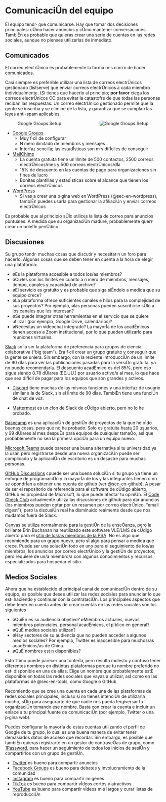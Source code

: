 # ComunicaciÛn del equipo {#sec-sp-communication}

El equipo tendr· que comunicarse. Hay que tomar dos decisiones principales: cÛmo hacer anuncios y cÛmo mantener conversaciones. TambiÈn es probable que quieras crear una serie de cuentas en las redes sociales, aunque no pienses utilizarlas de inmediato.

## Comunicados

El correo electrÛnico es probablemente la forma m·s com˙n de hacer comunicados.

Casi siempre es preferible utilizar una lista de correos electrÛnicos gestionado (listserve) que enviar correos electrÛnicos a cada miembro individualmente. (Si tienes que hacerlo al principio; **por favor** ciega los correos electrÛnicos CC para evitar la catastofre de que todas las personas reciban las respuestas. Un correo electrÛnico gestionado permite que la gente se inscriba y se elimine de la lista, y garantiza que se cumplan las leyes anti-spam aplicables.

![Google Groups Setup](images/google-groups-setup.png){fig-alt="La configuraciÛn de los grupos de Google muestra las opciones de quiÈn puede unirse al grupo: SÛlo personas invitadas, Cualquiera puede preguntar, Cualquiera puede unirse" style="float:right; max-width: 50%; margin-left: 1em;"}

* [Google Groups](https://groups.google.com)
  - Muy f·cil de configurar 
  - N˙mero ilimitado de miembros y mensajes
  - Interfaz sencilla; las estadÌsticas son m·s difÌciles de conseguir
* [MailChimp](https://mailchimp.com/en-gb/pricing/marketing/)
  - La cuenta gratuita tiene un lÌmite de 500 contactos, 2500 correos electrÛnicos/mes y 500 correos electrÛnicos/dÌa
  - 15% de descuento en las cuentas de pago para organizaciones sin fines de lucro
  - Bonitas plantillas y estadÌsticas sobre el alcance que tienen los correos electrÛnicos
* [WordPress](https://www.wpbeginner.com/beginners-guide/how-to-build-an-email-list-in-wordpress-email-marketing-101/)
  - Si vas a crear una p·gina web en WordPress (@sec-en-wordpress), tambiÈn puedes usarla para gestionar la afiliaciÛn y enviar correos electrÛnicos

Es probable que al principio sÛlo utilices la lista de correo para anuncios puntuales. A medida que su organizaciÛn madure, probablemente querr· crear un boletÌn periÛdico. 


## Discusiones

Su grupo tendr· muchas cosas que discutir y necesitar·n un foro para hacerlo. Algunas cosas que se deben tener en cuenta a la hora de elegir una plataforma:

* øEs la plataforma accesible a todos los/as miembros?
* øCu·les son los lÌmites en cuanto a n˙mero de miembros, mensajes, tiempo, canales y capacidad de archivo?
* øEl servicio es gratuito y es probable que siga siÈndolo a medida que su equipo crece?
* øLa plataforma ofrece suficientes canales e hilos para la complejidad de sus proyectos? Por ejemplo, ølas personas pueden suscribirse sÛlo a los canales que les interesan?
* øSe puede integrar otras herramientas en el servicio que se quiere utilizar (por ejemplo, Google Drive, calendarios)?
* øNecesitas un videochat integrado? La mayorÌa de los acadÈmicos tienen acceso a Zoom institucional, por lo que pueden utilizarlo para reuniones virtuales.

[Slack](https://slack.com) solÌa ser la plataforma de preferencia para grupos de ciencia colaborativa ("big team"). Era f·cil crear un grupo gratuito y conseguir que la gente se uniera. Sin embargo, con la reciente introducciÛn de un lÌmite de 90 dÌas para ver las publicaciones pasadas para la versiÛn gratuita, ya no puedo recomendarla. El descuento acadÈmico es del 85%, pero eso sigue siendo 0.78 dÛlares (EE.UU.) por usuario activo/a al mes, lo que hace que sea difÌcil de pagar para los equipos que son grandes y activos.

* [Discord](https://discord.com/) tiene muchas de las mismas funciones y una interfaz de usuario similar a la de Slack, sin el lÌmite de 90 dÌas. TambiÈn tiene una funciÛn de chat de voz.

* [Mattermost](https://mattermost.com/) es un clon de Slack de cÛdigo abierto, pero no lo he probado.

[Basecamp](https://basecamp.com/) es una aplicaciÛn de gestiÛn de proyectos de la que he oÌdo buenas cosas, pero que no he probado. Solo es gratuita hasta 20 usuarios, y 99 dÛlares al mes despuÈs para equipos de cualquier tamaÒo, asÌ que probablemente no sea la primera opciÛn para un equipo nuevo.

[Microsoft Teams](https://www.microsoft.com/en-us/microsoft-teams/free) puede parecer una buena alternativa si tu universidad ya la usar, pero registrarse desde una nueva organizaciÛn puede ser complicado y la aplicaciÛn de escritorio es un desastre para muchas personas.

[GitHub Discussions](https://docs.github.com/en/discussions/quickstart) cpuede ser una buena soluciÛn si tu grupo ya tiene un enfoque de programaciÛn y la mayorÌa de los y las integrantes tienen o no se opondrÌan a obtener una cuenta de github (ver @sec-en-github). A pesar de ser el repositorio de referencia para el software de cÛdigo abierto, GitHub es propiedad de Microsoft, lo que puede afectar tu opiniÛn. El [Code Check Club](https://github.com/orgs/code-check-club/discussions) actualmente utiliza las discusiones de github para dar anuncios (los miembros pueden optar por un resumen por correo electrÛnico, "email digest"), pero la discusiÛn real ha disminuido realmente desde que nos mudamos fuera de Slack.

[Canvas](https://www.instructure.com/canvas) se utiliza normalmente para la gestiÛn de la enseÒanza, pero la brillante Erin Buchanan ha reutilizado este software VLE/LMS de cÛdigo abierto para el [sitio de los/as miembros de la PSA](https://canvas.psysciacc.org/). No es algo que recomiende para un grupo nuevo, pero sÌ algo para pensar a medida que crece. Puede ser una soluciÛn todo en uno para el seguimiento de los/as miembros, los anuncios por correo electrÛnico y la gestiÛn de proyectos, pero requiere de un/a miembro/a con algunos conocimientos y recursos especializados para hospedar el sitio.

## Medios Sociales {#sec-en-socialmedia}

Ahora que ha establecido el principal canal de comunicaciÛn dentro de su equipo, es posible que desee utilizar las redes sociales para anunciar lo que est· haciendo y continuar con la contrataciÛn. Los principales aspectos que debe tener en cuenta antes de crear cuentas en las redes sociales son los siguientes

* øQuiÈn es su audiencia objetivo? øMiembros actuales, nuevos miembros potenciales, personal acadÈmicos, el p˙blico en general?
* øQuÈ medios sociales utilizan? 
* øHay sectores de su audiencia que no pueden acceder a algunos medios sociales? Por ejemplo, Twitter es inaccesible para muchos/as acadÈmicos/as de China.
* øQuÈ nombres est·n disponibles?

Esto ˙ltimo puede parecer una tonterÌa, pero resulta molesto y confuso tener diferentes nombres en distintas plataformas porque tu nombre preferido no est· disponible en una de ellas. Elige un nombre que probablemente estÈ disponible en todas las redes sociales que vayas a utilizar, asÌ como en las plataformas de @sec-en-tools, como Google o GitHub.

Recomiendo que se cree una cuenta en cada una de las  plataformas de redes sociales principales, incluso si no tienes intenciÛn de utilizarla mucho, sÛlo para asegurarte de que nadie m·s pueda tergiversar tu organizaciÛn tomando ese nombre. Basta con crear la cuenta e incluir un enlace a tu principal fuente de comunicaciÛn (por ejemplo, Twitter o una p·gina web).

Puedes configurar la mayorÌa de estas cuentas utilizando el perfil de Google de tu grupo, lo cual es una buena manera de evitar tener demasiados datos de acceso que recordar. Sin embargo, es posible que tambiÈn quieras registrarte en un gestor de contraseÒas de grupo, como [1Password](https://1password.com/), para hacer un seguimiento de todos los inicios de sesiÛn y compartirlos con un grupo de gestiÛn.

* [Twitter](https://help.twitter.com/en/using-twitter/create-twitter-account) es bueno para compartir anuncios
* [Facebook Groups](https://www.facebook.com/help/167970719931213) es bueno para debates y involucramiento de la comunidad
* [Instagram](https://help.instagram.com/182492381886913/) es bueno para compartir im·genes
* [TikTok](https://www.tiktok.com/signup) es bueno para compartir vÌdeos cortos y atractivos
* [YouTube](https://support.google.com/youtube/answer/161805) es bueno para compartir vÌdeos m·s largos y curar listas de reproducciÛn




